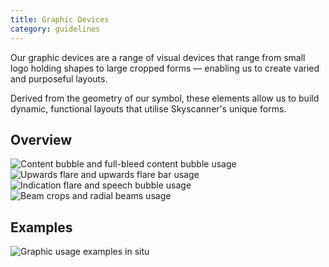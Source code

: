 ```yaml
---
title: Graphic Devices
category: guidelines
---
```


Our graphic devices are a range of visual devices that range from small logo holding shapes to large cropped forms — enabling us to create varied and purposeful layouts.

Derived from the geometry of our symbol, these elements allow us to build dynamic, functional layouts that utilise Skyscanner's unique forms.

## Overview

![Content bubble and full-bleed content bubble usage](../static/graphic-devices/overview_1.png)
![Upwards flare and upwards flare bar usage](../static/graphic-devices/overview_2.png)
![Indication flare and speech bubble usage](../static/graphic-devices/overview_3.png)
![Beam crops and radial beams usage](../static/graphic-devices/overview_4.png)

## Examples

![Graphic usage examples in situ](../static/graphic-devices/examples.png)
